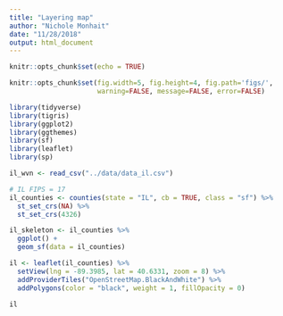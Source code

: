 ```yaml
---
title: "Layering map"
author: "Nichole Monhait"
date: "11/28/2018"
output: html_document
---
```


```r
knitr::opts_chunk$set(echo = TRUE)
```


```r
knitr::opts_chunk$set(fig.width=5, fig.height=4, fig.path='figs/',
                      warning=FALSE, message=FALSE, error=FALSE)
```


```r

library(tidyverse)
library(tigris)
library(ggplot2)
library(ggthemes)
library(sf)
library(leaflet)
library(sp)

```


```r

il_wvn <- read_csv("../data/data_il.csv")

```


```r

# IL FIPS = 17
il_counties <- counties(state = "IL", cb = TRUE, class = "sf") %>% 
  st_set_crs(NA) %>%
  st_set_crs(4326)

il_skeleton <- il_counties %>% 
  ggplot() +
  geom_sf(data = il_counties) 

```


```r

il <- leaflet(il_counties) %>%
  setView(lng = -89.3985, lat = 40.6331, zoom = 8) %>% 
  addProviderTiles("OpenStreetMap.BlackAndWhite") %>%  
  addPolygons(color = "black", weight = 1, fillOpacity = 0)

il

```


